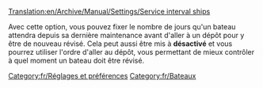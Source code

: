 [[Translation:en/Archive/Manual/Settings/Service interval ships]]


Avec cette option, vous pouvez fixer le nombre de jours qu'un bateau attendra depuis sa dernière maintenance avant d'aller à un dépôt pour y être de nouveau révisé. Cela peut aussi être mis à '''désactivé''' et vous pourrez utiliser l'ordre d'aller au dépôt, vous permettant de mieux contrôler à quel moment un bateau doit être révisé.
[[Category:fr/Réglages et préférences]]
[[Category:fr/Bateaux]]
{{fr/Amorce}}